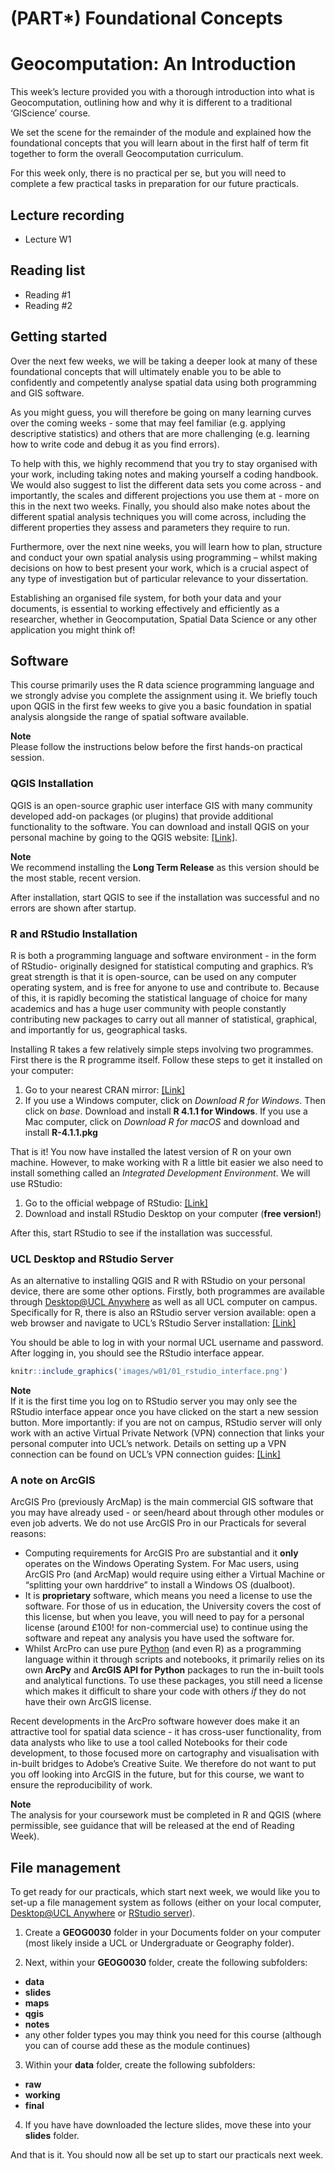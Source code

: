 # (PART\*) Foundational Concepts {-}
# Geocomputation: An Introduction
This week’s lecture provided you with a thorough introduction into what is Geocomputation, outlining how and why it is different to a traditional ‘GIScience’ course.

We set the scene for the remainder of the module and explained how the foundational concepts that you will learn about in the first half of term fit together to form the overall Geocomputation curriculum.

For this week only, there is no practical per se, but you will need to complete a few practical tasks in preparation for our future practicals.

## Lecture recording
- Lecture W1

## Reading list
- Reading #1
- Reading #2

## Getting started
Over the next few weeks, we will be taking a deeper look at many of these foundational concepts that will ultimately enable you to be able to confidently and competently analyse spatial data using both programming and GIS software.

As you might guess, you will therefore be going on many learning curves over the coming weeks - some that may feel familiar (e.g. applying descriptive statistics) and others that are more challenging (e.g. learning how to write code and debug it as you find errors).

To help with this, we highly recommend that you try to stay organised with your work, including taking notes and making yourself a coding handbook. We would also suggest to list the different data sets you come across - and importantly, the scales and different projections you use them at - more on this in the next two weeks. Finally, you should also make notes about the different spatial analysis techniques you will come across, including the different properties they assess and parameters they require to run.

Furthermore, over the next nine weeks, you will learn how to plan, structure and conduct your own spatial analysis using programming – whilst making decisions on how to best present your work, which is a crucial aspect of any type of investigation but of particular relevance to your dissertation.

Establishing an organised file system, for both your data and your documents, is essential to working effectively and efficiently as a researcher, whether in Geocomputation, Spatial Data Science or any other application you might think of!

## Software 
This course primarily uses the R data science programming language and we strongly advise you complete the assignment using it. We briefly touch upon QGIS in the first few weeks to give you a basic foundation in spatial analysis alongside the range of spatial software available.

:::note
**Note**<br/>
Please follow the instructions below before the first hands-on practical session.
:::

### QGIS Installation
QGIS is an open-source graphic user interface GIS with many community developed add-on packages (or plugins) that provide additional functionality to the software. You can download and install QGIS on your personal machine by going to the QGIS website: [[Link]](https://qgis.org/en/site/forusers/download.html). 

:::note
**Note**<br/>
We recommend installing the **Long Term Release** as this version should be the most stable, recent version.
:::

After installation, start QGIS to see if the installation was successful and no errors are shown after startup.

### R and RStudio Installation 
R is both a programming language and software environment - in the form of RStudio- originally designed for statistical computing and graphics. R’s great strength is that it is open-source, can be used on any computer operating system, and is free for anyone to use and contribute to. Because of this, it is rapidly becoming the statistical language of choice for many academics and has a huge user community with people constantly contributing new packages to carry out all manner of statistical, graphical, and importantly for us, geographical tasks.

Installing R takes a few relatively simple steps involving two programmes. First there is the R programme itself. Follow these steps to get it installed on your computer:

1. Go to your nearest CRAN mirror: [[Link]](https://cran.ma.imperial.ac.uk/)
2. If you use a Windows computer, click on *Download R for Windows*. Then click on *base*.  Download and install **R 4.1.1 for Windows**. If you use a Mac computer, click on *Download R for macOS* and download and install **R-4.1.1.pkg**

That is it! You now have installed the latest version of R on your own machine. However, to make working with R a little bit easier we also need to install something called an *Integrated Development Environment*. We will use RStudio:

1. Go to the official webpage of RStudio: [[Link]](https://www.rstudio.com/products/rstudio/download/#download)
2. Download and install RStudio Desktop on your computer (**free version!**)

After this, start RStudio to see if the installation was successful. 

### UCL Desktop and RStudio Server
As an alternative to installing QGIS and R with RStudio on your personal device, there are some other options. Firstly, both programmes are available through [Desktop@UCL Anywhere](https://www.ucl.ac.uk/isd/services/computers/remote-access/desktopucl-anywhere) as well as all UCL computer on campus. Specifically for R, there is also an RStudio server version available: open a web browser and navigate to UCL's RStudio Server installation: [[Link]](https://rstudio.data-science.rc.ucl.ac.uk/) 

You should be able to log in with your normal UCL username and password. After logging in, you should see the RStudio interface appear. 

```r
knitr::include_graphics('images/w01/01_rstudio_interface.png')
```

:::note
**Note**<br>
If it is the first time you log on to RStudio server you may only see the RStudio interface appear once you have clicked on the start a new session button. More importantly: if you are not on campus, RStudio server will only work with an active Virtual Private Network (VPN) connection that links your personal computer into UCL’s network. Details on setting up a VPN connection can be found on UCL's VPN connection guides: [[Link]](https://www.ucl.ac.uk/isd/services/get-connected/ucl-virtual-private-network-vpn) 
:::

### A note on ArcGIS
ArcGIS Pro (previously ArcMap) is the main commercial GIS software that you may have already used - or seen/heard about through other modules or even job adverts. We do not use ArcGIS Pro in our Practicals for several reasons:

- Computing requirements for ArcGIS Pro are substantial and it **only** operates on the Windows Operating System. For Mac users, using ArcGIS Pro (and ArcMap) would require using either a Virtual Machine or "splitting your own harddrive" to install a Windows OS (dualboot).
- It is **proprietary** software, which means you need a license to use the software. For those of us in education, the University covers the cost of this license, but when you leave, you will need to pay for a personal license (around £100! for non-commercial use) to continue using the software and repeat any analysis you have used the software for.
- Whilst ArcPro can use pure [Python](https://www.python.org/) (and even R) as a programming language within it through scripts and notebooks, it primarily relies on its own **ArcPy** and **ArcGIS API for Python**  packages to run the in-built tools and analytical functions. To use these packages, you still need a license which makes it difficult to share your code with others *if* they do not have their own ArcGIS license.

Recent developments in the ArcPro software however does make it an attractive tool for spatial data science - it has cross-user functionality, from data analysts who like to use a tool called Notebooks for their code development, to those focused more on cartography and visualisation with in-built bridges to Adobe's Creative Suite. We therefore do not want to put you off looking into ArcGIS in the future, but for this course, we want to ensure the reproducibility of work.

:::note
**Note**<br/> The analysis for your coursework must be completed in R and QGIS (where permissible, see guidance that will be released at the end of Reading Week).
:::

## File management
To get ready for our practicals, which start next week, we would like you to set-up a file management system as follows (either on your local computer, [Desktop@UCL Anywhere](https://www.ucl.ac.uk/isd/services/computers/remote-access/desktopucl-anywhere) or [RStudio server](https://rstudio.data-science.rc.ucl.ac.uk/)).

1. Create a **GEOG0030** folder in your Documents folder on your computer (most likely inside a UCL or Undergraduate or Geography folder).

2. Next, within your **GEOG0030** folder, create the following subfolders:
* **data**
* **slides**
* **maps**
* **qgis**
* **notes**
* any other folder types you may think you need for this course (although you can of course add these as the module continues)

3. Within your **data** folder, create the following subfolders:
* **raw**
* **working**
* **final**

4. If you have have downloaded the lecture slides, move these into your **slides** folder.

And that is it. You should now all be set up to start our practicals next week.

